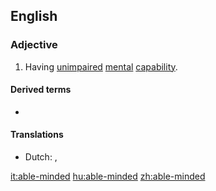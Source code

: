 ==English==

===Adjective===
{{en-adj|head=[[able]]-[[minded]]}}

# Having [[unimpaired]] [[mental]] [[capability]].

====Derived terms====
{{der-top}}
* {{l|en|able-mindedness}}
{{der-mid}}
{{der-bottom}}

====Translations====
{{trans-top|unimpaired mental capability}}
* Dutch: {{t|nl|goed bij zijn verstand}}, {{t+|nl|verstandig}}
{{trans-mid}}
{{trans-bottom}}

[[it:able-minded]]
[[hu:able-minded]]
[[zh:able-minded]]